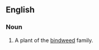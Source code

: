 ==English==

===Noun===
{{head|en|misspelling}}

# {{misspelling of|convolvulus|lang=en}} A plant of the [[bindweed]] family.